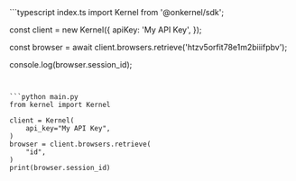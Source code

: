 <CodeGroup dropdown>
```typescript index.ts
import Kernel from '@onkernel/sdk';

const client = new Kernel({
  apiKey: 'My API Key',
});

const browser = await client.browsers.retrieve('htzv5orfit78e1m2biiifpbv');

console.log(browser.session_id);
```


```python main.py
from kernel import Kernel

client = Kernel(
    api_key="My API Key",
)
browser = client.browsers.retrieve(
    "id",
)
print(browser.session_id)
```
</CodeGroup>
